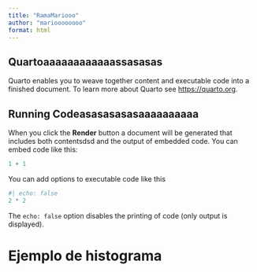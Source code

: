 ```yaml
---
title: "RamaMariooo"
author: "marioooooooo"
format: html
---
```


## Quartoaaaaaaaaaaaassasasas

Quarto enables you to weave together content and executable code into a finished document. To learn more about Quarto see <https://quarto.org>.


## Running Codeasasasasasaaaaaaaaaa

When you click the **Render** button a document will be generated that includes both contentsdsd and the output of embedded code. You can embed code like this:

```r
1 + 1
```

You can add options to executable code like this 

```r
#| echo: false
2 * 2
```

The `echo: false` option disables the printing of code (only output is displayed).

# Ejemplo de histograma